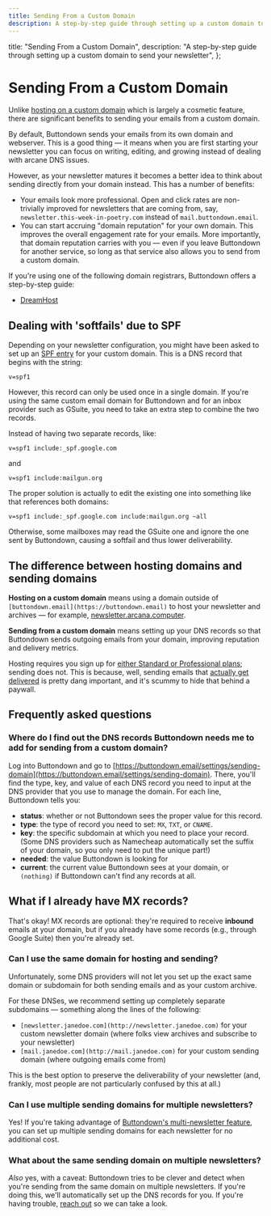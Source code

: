 ```yaml
---
title: Sending From a Custom Domain
description: A step-by-step guide through setting up a custom domain to send your newsletter
---
```



  title: "Sending From a Custom Domain",
  description:
    "A step-by-step guide through setting up a custom domain to send your newsletter",
};

# Sending From a Custom Domain

Unlike [hosting on a custom domain](/getting-started/hosting-on-a-custom-domain) which is largely a cosmetic
feature, there are significant benefits to sending your emails from a custom domain.

By default, Buttondown sends your emails from its own domain and webserver. This is a good thing — it means when you are first
starting your newsletter you can focus on writing, editing, and growing instead of dealing with arcane DNS issues.

However, as your newsletter matures it becomes a better idea to think about sending directly from your domain instead. This has a number of benefits:

- Your emails look more professional. Open and click rates are non-trivially improved for newsletters that are coming from, say, `newsletter.this-week-in-poetry.com` instead of `mail.buttondown.email`.
- You can start accruing "domain reputation" for your own domain. This improves the overall engagement rate for your emails. More importantly, that domain reputation carries with you — even if you leave Buttondown for another service, so long as that service also allows you to send from a custom domain.

If you're using one of the following domain registrars, Buttondown offers a step-by-step guide:

- [DreamHost](/sending-domains/sending-from-dreamhost)

## Dealing with 'softfails' due to SPF

Depending on your newsletter configuration, you might have been asked to set up an [SPF entry](https://postmarkapp.com/guides/spf) for your custom domain. This is a DNS record that begins with the string:

```
v=spf1
```

However, this record can only be used once in a single domain. If you're using the same custom email domain for Buttondown and for an inbox provider such as GSuite, you need to take an extra step
to combine the two records.

Instead of having two separate records, like:

```
v=spf1 include:_spf.google.com
```

and

```
v=spf1 include:mailgun.org
```

The proper solution is actually to edit the existing one into something like that references both domains:

```
v=spf1 include:_spf.google.com include:mailgun.org ~all
```

Otherwise, some mailboxes may read the GSuite one and ignore the one sent by Buttondown, causing a softfail and thus lower deliverability.

## The difference between hosting domains and sending domains

**Hosting on a custom domain** means using a domain outside of `[buttondown.email](https://buttondown.email)` to host your newsletter and archives — for example, [newsletter.arcana.computer](https://newsletter.arcana.computer/).

**Sending from a custom domain** means setting up your DNS records so that Buttondown sends outgoing emails from your domain, improving reputation and delivery metrics.

Hosting requires you sign up for [either Standard or Professional plans](https://buttondown.email/pricing); sending does not. This is because, well, sending emails that [actually get delivered](https://blog.buttondown.email/2019/05/16/sending-newsletters-that-get-delivered) is pretty dang important, and it's scummy to hide that behind a paywall.

## Frequently asked questions

### Where do I find out the DNS records Buttondown needs me to add for sending from a custom domain?

Log into Buttondown and go to [https://buttondown.email/settings/sending-domain](https://buttondown.email/settings/sending-domain). There, you'll find the type, key, and value of each DNS record you need to input at the DNS provider that you use to manage the domain. For each line, Buttondown tells you:

* **status**: whether or not Buttondown sees the proper value for this record.
* **type**: the type of record you need to set: `MX`, `TXT`, or `CNAME`.
* **key**: the specific subdomain at which you need to place your record. (Some DNS providers such as Namecheap automatically set the suffix of your domain, so you only need to put the unique part!)
* **needed**: the value Buttondown is looking for
* **current**: the current value Buttondown sees at your domain, or `(nothing)` if Buttondown can't find any records at all. 

## What if I already have MX records?

That's okay! MX records are optional: they're required to receive **inbound** emails at your domain, but if you already have some records (e.g., through Google Suite) then you're already set. 

### Can I use the same domain for hosting and sending?

Unfortunately, some DNS providers will not let you set up the exact same domain or subdomain for both sending emails and as your custom archive.

For these DNSes, we recommend setting up completely separate subdomains — something along the lines of the following:

- `[newsletter.janedoe.com](http://newsletter.janedoe.com)` for your custom newsletter domain (where folks view archives and subscribe to your newsletter)
- `[mail.janedoe.com](http://mail.janedoe.com)` for your custom sending domain (where outgoing emails come from)

This is the best option to preserve the deliverability of your newsletter (and, frankly, most people are not particularly confused by this at all.)

### Can I use multiple sending domains for multiple newsletters?

Yes! If you're taking advantage of [Buttondown's multi-newsletter feature](https://buttondown.email/features/multiple-newsletters), you can set up multiple sending domains for each newsletter for no additional cost.

### What about the same sending domain on multiple newsletters?

_Also_ yes, with a caveat: Buttondown tries to be clever and detect when you're sending from the same domain on multiple newsletters. If you're doing this, we'll automatically set up the DNS records for you. If you're having trouble, [reach out](mailto:support@buttondown.email) so we can take a look.
